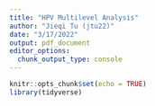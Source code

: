 ```yaml
---
title: "HPV Multilevel Analysis"
author: "Jieqi Tu (jtu22)"
date: "3/17/2022"
output: pdf_document
editor_options: 
  chunk_output_type: console
---
```


```r
knitr::opts_chunk$set(echo = TRUE)
library(tidyverse)
```

```r

```

